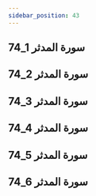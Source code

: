 ```yaml
---
sidebar_position: 43
---
```


## 74_1 سورة المدثر
<YouTube videoId='wCWDtr6RWs0' opts={opts} />

## 74_2 سورة المدثر
<YouTube videoId='2HTq8WnoWQY' opts={opts} />

## 74_3 سورة المدثر
<YouTube videoId='lPLOjrwentw' opts={opts} />

## 74_4 سورة المدثر
<YouTube videoId='Sk2L5sivJss' opts={opts} />

## 74_5 سورة المدثر
<YouTube videoId='iGWXgFy4NBc' opts={opts} />

## 74_6 سورة المدثر
<YouTube videoId='MREskVZXk6Q' opts={opts} />
